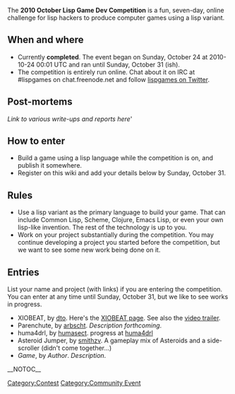 The '''2010 October Lisp Game Dev Competition''' is a fun, seven-day, online challenge for lisp hackers to produce computer games using a lisp variant.

== When and where ==

* Currently '''completed'''. The event began on Sunday, October 24 at 2010-10-24 00:01 UTC and ran until Sunday, October 31 (ish).
* The competition is entirely run online.  Chat about it on IRC at #lispgames on chat.freenode.net and follow [http://twitter.com/lispgames lispgames on Twitter].

== Post-mortems ==

''Link to various write-ups and reports here'''

== How to enter ==

* Build a game using a lisp language while the competition is on, and publish it somewhere.
* Register on this wiki and add your details below by Sunday, October 31.

== Rules ==

* Use a lisp variant as the primary language to build your game.  That can include Common Lisp, Scheme, Clojure, Emacs Lisp, or even your own lisp-like invention.  The rest of the technology is up to you.
* Work on your project substantially during the competition.  You may continue developing a project you started before the competition, but we want to see some new work being done on it.

== Entries ==

List your name and project (with links) if you are entering the competition.  You can enter at any time until Sunday, October 31, but we like to see works in progress.

* XIOBEAT, by [http://lispgamesdev.blogspot.com dto]. Here's the [http://dto.github.com/notebook/xiobeat.html XIOBEAT page]. See also the [http://www.youtube.com/watch?v=BTveUHQoyyc video trailer].
* Parenchute, by [[User:Arbscht|arbscht]]. ''Description forthcoming''.
* huma4drl, by [[User:humasect|humasect]]. progress at [http://humasect.github.com/huma4drl huma4drl]
* Asteroid Jumper, by [[User:smithzv|smithzv]].  A gameplay mix of Asteroids and a side-scroller (didn't come together...)
* ''Game'', by ''Author''. ''Description''.

[[Category:Contest]]
[[Category:Community Event]]
__NOTOC__